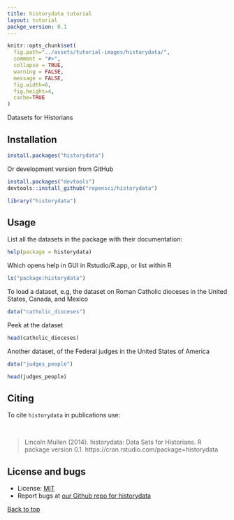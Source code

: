 ```yaml
---
title: historydata tutorial
layout: tutorial
packge_version: 0.1
---
```


```r
knitr::opts_chunk$set(
  fig.path="../assets/tutorial-images/historydata/",
  comment = "#>",
  collapse = TRUE,
  warning = FALSE,
  message = FALSE,
  fig.width=6,
  fig.height=4,
  cache=TRUE
)
```

Datasets for Historians

<section id="installation">

## Installation

```r
install.packages("historydata")
```

Or development version from GitHub

```r
install.packages("devtools")
devtools::install_github("ropensci/historydata")
```

```r
library("historydata")
```

<section id="usage">

## Usage

List all the datasets in the package with their documentation:

```r
help(package = historydata)
```

Which opens help in GUI in Rstudio/R.app, or list within R

```r
ls("package:historydata")
```

To load a dataset, e.g, the dataset on Roman Catholic dioceses in the United States, Canada, and Mexico

```r
data("catholic_dioceses")
```

Peek at the dataset

```r
head(catholic_dioceses)
```

Another dataset, of the Federal judges in the United States of America

```r
data("judges_people")
```

```r
head(judges_people)
```


<section id="citing">

## Citing

To cite `historydata` in publications use:

<br>

> Lincoln Mullen (2014). historydata: Data Sets for Historians. R package version 0.1.
  https://cran.rstudio.com/package=historydata

<section id="license_bugs">

## License and bugs

* License: [MIT](http://opensource.org/licenses/MIT)
* Report bugs at [our Github repo for historydata](https://github.com/ropensci/historydata/issues?state=open)

[Back to top](#top)
